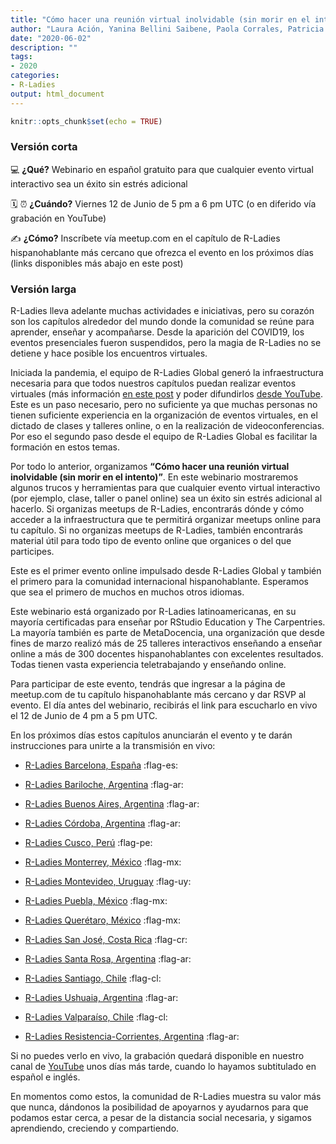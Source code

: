```yaml
---
title: "Cómo hacer una reunión virtual inolvidable (sin morir en el intento)"
author: "Laura Ación, Yanina Bellini Saibene, Paola Corrales, Patricia Loto y Paloma Rojas"
date: "2020-06-02"
description: ""
tags:
- 2020
categories:
- R-Ladies
output: html_document
---
```


```r
knitr::opts_chunk$set(echo = TRUE)
```

### Versión corta

💻 **¿Qué?** 
Webinario en español gratuito para que cualquier evento virtual interactivo sea un éxito sin estrés adicional

🗓️ ⏰ **¿Cuándo?** 
Viernes 12 de Junio de 5 pm a 6 pm UTC (o en diferido vía grabación en YouTube)

✍️ **¿Cómo?**
Inscríbete vía meetup.com en el capítulo de R-Ladies hispanohablante más cercano que ofrezca el evento en los próximos días (links disponibles más abajo en este post)

### Versión larga

R-Ladies lleva adelante muchas actividades e iniciativas, pero su corazón son los capítulos alrededor del mundo donde la comunidad se reúne para aprender, enseñar y acompañarse. Desde la aparición del COVID19, los eventos presenciales fueron suspendidos, pero la magia de R-Ladies no se detiene y hace posible los encuentros virtuales. 

Iniciada la pandemia, el equipo de R-Ladies Global generó la infraestructura necesaria para que todos nuestros capítulos puedan realizar eventos virtuales (más información [en este post](https://blog.rladies.org/post/online-meetups) y poder difundirlos [desde YouTube](https://www.youtube.com/channel/UCDgj5-mFohWZ5irWSFMFcng).  Este es un paso necesario, pero no suficiente ya que muchas personas no tienen suficiente experiencia en la organización de eventos virtuales, en el dictado de clases y talleres online, o en la realización de videoconferencias. Por eso el segundo paso desde el equipo de R-Ladies Global es facilitar la formación en estos temas.  

Por todo lo anterior, organizamos **“Cómo hacer una reunión virtual inolvidable (sin morir en el intento)”**. En este webinario mostraremos algunos trucos y herramientas para que cualquier evento virtual interactivo (por ejemplo, clase, taller o panel online) sea un éxito sin estrés adicional al hacerlo. Si organizas meetups de R-Ladies, encontrarás dónde y cómo acceder a la infraestructura que te permitirá organizar meetups online para tu capítulo. Si no organizas meetups de R-Ladies, también encontrarás material útil para todo tipo de evento online que organices o del que participes.

Este es el primer evento online impulsado desde R-Ladies Global y también el primero para la comunidad internacional hispanohablante. Esperamos que sea el primero de muchos en muchos otros idiomas. 

Este webinario está organizado por R-Ladies latinoamericanas, en su mayoría certificadas para enseñar por RStudio Education y The Carpentries. La mayoría también es parte de MetaDocencia, una organización que desde fines de marzo realizó más de 25 talleres interactivos enseñando a enseñar online a más de 300 docentes hispanohablantes con excelentes resultados. Todas tienen vasta experiencia teletrabajando y enseñando online.

Para participar de este evento, tendrás que ingresar a la página de meetup.com de tu capítulo hispanohablante más cercano y dar RSVP al evento. El día antes del webinario, recibirás el link para escucharlo en vivo el 12 de Junio de 4 pm a 5 pm UTC. 

En los próximos días estos capítulos anunciarán el evento y te darán instrucciones para unirte a la transmisión en vivo: 

* [R-Ladies Barcelona, España](http://www.meetup.com/rladies-barcelona)    :flag-es:

* [R-Ladies Bariloche, Argentina](https://www.meetup.com/rladies-bariloche) :flag-ar: 

* [R-Ladies Buenos Aires, Argentina](https://www.meetup.com/rladies-buenos-aires) :flag-ar: 

* [R-Ladies Córdoba, Argentina](https://www.meetup.com/rladies-cordoba) :flag-ar: 

* [R-Ladies Cusco, Perú](https://www.meetup.com/rladies-cusco)  :flag-pe: 

* [R-Ladies Monterrey, México](https://www.meetup.com/rladies-monterrey) :flag-mx:

* [R-Ladies Montevideo, Uruguay](https://www.meetup.com/rladies-montevideo) :flag-uy: 

* [R-Ladies Puebla, México](https://www.meetup.com/rladies-puebla)   :flag-mx:

* [R-Ladies Querétaro, México](https://www.meetup.com/rladies-queretaro)   :flag-mx:

* [R-Ladies San José, Costa Rica](https://www.meetup.com/rladies-san-jose) :flag-cr: 

* [R-Ladies Santa Rosa, Argentina](https://www.meetup.com/rladies-santa-rosa)  :flag-ar: 

* [R-Ladies Santiago, Chile](https://www.meetup.com/rladies-scl) :flag-cl:

* [R-Ladies Ushuaia, Argentina](https://www.meetup.com/rladies-ushuaia)  :flag-ar: 

* [R-Ladies Valparaíso, Chile](https://www.meetup.com/rladies-valparaiso)  :flag-cl:

* [R-Ladies Resistencia-Corrientes, Argentina](https://www.meetup.com/rladies-resistencia-corrientes)  :flag-ar:


Si no puedes verlo en vivo, la grabación quedará disponible en nuestro canal de [YouTube](https://www.youtube.com/channel/UCDgj5-mFohWZ5irWSFMFcng) unos días más tarde, cuando lo hayamos subtitulado en español e inglés. 
 
En momentos como estos, la comunidad de R-Ladies muestra su valor más que nunca, dándonos la posibilidad de apoyarnos y ayudarnos para que podamos estar cerca, a pesar de la distancia social necesaria, y sigamos aprendiendo, creciendo y compartiendo.
